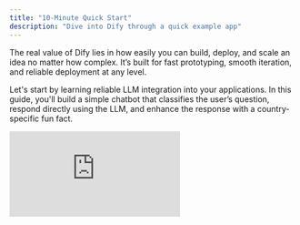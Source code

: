 ```yaml
---
title: "10-Minute Quick Start"
description: "Dive into Dify through a quick example app"
---
```


The real value of Dify lies in how easily you can build, deploy, and scale an idea no matter how complex. It’s built for fast prototyping, smooth iteration, and reliable deployment at any level.

Let's start by learning reliable LLM integration into your applications. In this guide, you'll build a simple chatbot that classifies the user’s question, respond directly using the LLM, and enhance the response with a country-specific fun fact.

<iframe className="w-full aspect-video rounded-xl" src="https://www.youtube.com/watch?v=opKZRpfd80k" title="YouTube video player" frameBorder="0" allow="accelerometer; autoplay; clipboard-write; encrypted-media; gyroscope; picture-in-picture" allowFullScreen />

## Step 1: Create a New Workflow (2 min)

1. Go to **Studio \> Workflow \> Create from Blank \> Orchestrate \> New Chatflow \> Create**

## Step 2: Add Workflow Blocks (6 min)

<Tip>
  IMPORTANT: When you want to reference any variable, type `{` or `/`first and you can see the different variables available in your workflow.
</Tip>

### 1. LLM Block and Output: Understand and Answer the Question

**\_LLM Block \_**_sends a prompt to a language model to generate a response based on user input. It abstracts away the complexity of API calls, rate limits, and infrastructure, so you can just focus on designing logic._

- Create an LLM block using the **Add Node** button and connect it to your Start Block
- Choose a default model
- Paste this into **System Prompt:**

`The user will ask a question about a country. The question is {{sys.query}}  Tasks:` `1. Identify the country mentioned.` `2. Rephrase the question clearly.` `3. Answer the question using general knowledge. Respond in the following JSON format: {   "country": "<country name>","question": "<rephrased question>","answer": "<direct answer to the question>"` `}`

- **_Enable Structured Output_**\_ allows you to easily control what the LLM will return and ensure consistent, machine-readable outputs for downstream use in precise data extraction or conditional logic.\_
  - Toggle Output Variables Structured ON \> **Configure** and click **Import from JSON**
  - Paste:
    -     `{   "country": "string",   "question": "string",   "answer": "string" }`

### 2. Code Block: Get Fun Fact

**\_Code Block \_**_executes custom logic using code. It lets you inject code exactly where needed—within a visual workflow—saving you from wiring up an entire backend._

- Create "**Code Block**" using the **Add Node** button and connect to LLM block
- Change one **Input Variable** name to "country" and set the variable to **structured_output \>** **country**

Paste this code into **PYTHON3**:

`def main(country: str) -> dict:     country_name = country.lower()     fun_facts = {"japan": "Japan has more than 5 million vending machines.","france": "France is the most visited country in the world.","italy": "Italy has more UNESCO World Heritage sites than any other country."` `    }     fun_fact = fun_facts.get(country_name, f"No fun fact available for {country.title()}.")`

` return {"fun_fact": fun_fact}`

- Change "result" into "fun_fact" to have a better labeled variable

### 3. Answer Block: Final Answer to User

**\_Answer Block \_**_creates a clean final output to return._

- Create an "**Answer Block**" using the Add Node button.
- Paste into the **Answer Field:**
  -   `Q: {{ structured_output.question }}` `A: {{ structured_output.answer }} Fun Fact: {{ fun_fact }}`

End Workflow:

<img
  style={{ width:"1850%" }}
/>

---

## Step 3: Test the Bot (3 min)

Click **Preview**, then ask:

- “What is the capital of France?”
- “Tell me about Japanese cuisine”
- “Describe the culture in Italy”
- Any other questions

Make sure your Bot works as expected\!

## You’ve Completed the Bot\!

This guide showed how to integrate language models reliably and scalably without reinventing infrastructure. With Dify’s visual workflows and modular blocks, you’re not just building faster, you’re adopting a clean, production-ready architecture for LLM-powered apps.